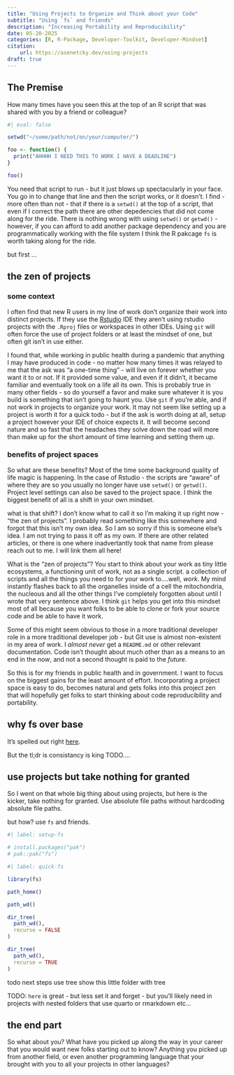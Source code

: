```yaml
---
title: "Using Projects to Organize and Think about your Code"
subtitle: "Using `fs` and friends"
description: "Increasing Portability and Reproducibility"
date: 05-20-2025
categories: [R, R-Package, Developer-Toolkit, Developer-Mindset] 
citation: 
    url: https://asenetcky.dev/using-projects
draft: true 
---
```


## The Premise

How many times have you seen this at the top of an R script
that was shared with you by a friend or colleague?

```r
#| eval: false

setwd("~/some/path/not/on/your/computer/")

foo <- function() {
  print("AHHHH I NEED THIS TO WORK I HAVE A DEADLINE")
}

foo()

```

You need that script to run - but it just blows up spectacularly
in your face. You go in to change that line and then the script
works, or it doesn't. I find - more often than not - that
if there is a `setwd()` at the top of a script, that even
if I correct the path there are other depedencies that did
not come along for the ride.  There is nothing wrong
with using `setwd()` or `getwd()` - however, if you can
afford to add another package dependency and you are
programmatically working with the file system I think
the R pakcage `fs` is worth taking along for the ride.


but first ...

## the zen of projects

### some context

I often find that new R users in my line of work don't organize their
work into distinct projects.  If they use the [Rstudio]() IDE
they aren't using rstudio projects with the `.Rproj` files or
workspaces in other IDEs. Using `git` will often force the
use of project folders or at least the mindset of one, but
often git isn't in use either.

I found that, while working in public health during a pandemic
that anything I may have produced in code - no matter how many times
it was relayed to me that the ask was "a one-time thing" - will
live on forever whether you want it to or not. If it provided 
some value, and even if it didn't, it became familiar and 
eventually took on a life all its own.
This is probably true in many other fields - so do yourself a favor
and make sure whatever it is you build is something that
isn't going to haunt you. Use `git` if you're able, and 
if not work in projects to organize your work. It may
not seem like setting up a project is worth it for
a quick todo - but if the ask is worth doing at all,
setup a project however your IDE of choice expects it.
It will become second nature and so fast that the
headaches they solve down the road will more than
make up for the short amount of time learning 
and setting them up.

### benefits of project spaces

So what are these benefits?  Most of the time
some background quality of life magic is happening.
In the case of Rstudio - the scripts are "aware" of
where they are so you usually no longer have use `setwd()` or
`getwd()`.  Project level settings can also be saved to
the project space. I think the biggest benefit of all
is a shift in your own mindset.

what is that shift? I don't know what to call it
so I'm making it up right now - "the zen of projects".
I probably read something like this somewhere and forgot
that this isn't my own idea. So I am so sorry if this is
someone else's idea. I am not trying to pass it off as my own.
If there are other related articles, or there is one 
where inadvertantly took that name from please reach out to me.
I will link them all here!

What is the "zen of projects"? You start to think about your
work as tiny little ecosystems, a functioning unit of work, not as a single script.
a collection of scripts and all the things you need to for your work to....well, *work*.
My mind instantly flashes back to all the organelles inside of a cell 
the mitochondria, the nucleous and all the other things I've completely
forgotten about until I wrote that very sentence above. I think `git` 
helps you get into this mindset most of all because you want folks
to be able to clone or fork your source code and be able to have it work.

Some of this might seem obvious to those in a more traditional
developer role in a more traditional developer job - but Git use is almost 
non-existent in my area of work. I *almost never* get a `README.md` or other
relevant documentation.
Code isn't thought about much other than as a means to an end in the *now*, 
and not a second thought is paid to the *future*.

So this is for my friends in public health and in government. 
I want to focus on the biggest gains for the least amount of effort. Incorporating
a project space is easy to do, becomes natural and gets folks into
this project zen that will hopefully get folks to start thinking about code reproducibility
and portability.


## why fs over base

It's spelled out right [here](https://fs.r-lib.org/articles/function-comparisons.html).

But the tl;dr is consistancy is king TODO....

## use projects but take nothing for granted

So I went on that whole big thing about using projects, but here is the kicker,
take nothing for granted. Use absolute file paths without hardcoding absolute file paths.

but how? use `fs` and friends.

```r
#| label: setup-fs

# install.packages("pak")
# pak::pak("fs")
```

<!-- run in a container for final render & freeze -->

```r
#| label: quick-fs

library(fs)

path_home()

path_wd()

dir_tree(
  path_wd(),
  recurse = FALSE
)

dir_tree(
  path_wd(),
  recurse = TRUE
)
```


todo next steps
use tree
show this little folder with tree

TODO:
`here` is great - but less set it and forget - but you'll likely need in projects
with nested folders that use quarto or rmarkdown etc...

## the end part

So what about you? What have you picked up along the way
in your career that you would want new folks starting out
to know?  Anything you picked up from another field, or
even another programming language that your brought with
you to all your projects in other languages?